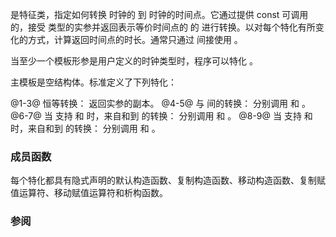 {{cpp/chrono/title|clock_time_conversion}}
{{cpp/chrono/navbar}}
{{dcl begin}}
{{dcl header|chrono}}
{{dcl|since=c++20|1=
template&lt; class Dest, class Source &gt;
struct clock_time_conversion {};
}}
{{dcl end}}

{{tt|std::chrono::clock_time_conversion}} 是特征类，指定如何转换 {{tt|Source}} 时钟的 {{lc|std::chrono::time_point}} 到 {{tt|Dest}} 时钟的时间点。它通过提供 const 可调用的，接受 {{c|std::chrono::time_point&lt;Source, Duration&gt;}} 类型的实参并返回表示等价时间点的 {{c|std::chrono::time_point&lt;Dest, OtherDuration&gt;}} 的 {{tt|operator()}} 进行转换。以对每个特化有所变化的方式，计算返回时间点的时长。通常只通过 {{lc|std::chrono::clock_cast}} 间接使用 {{tt|clock_time_conversion}}。

当至少一个模板形参是用户定义的时钟类型时，程序可以特化 {{tt|clock_time_conversion}}。

主模板是空结构体。标准定义了下列特化：

{{dcl begin}}
{{dcl|since=c++20|num=1|1=
template&lt; class Clock &gt;
struct clock_time_conversion&lt;Clock, Clock&gt;;
}}
{{dcl|since=c++20|num=2|1=
template&lt;&gt;
struct clock_time_conversion&lt;std::chrono::system_clock, std::chrono::system_clock&gt;;
}}
{{dcl|since=c++20|num=3|1=
template&lt;&gt;
struct clock_time_conversion&lt;std::chrono::utc_clock, std::chrono::utc_clock&gt;;
}}
{{dcl|since=c++20|num=4|1=
template&lt;&gt;
struct clock_time_conversion&lt;std::chrono::system_clock, std::chrono::utc_clock&gt;;
}}
{{dcl|since=c++20|num=5|1=
template&lt;&gt;
struct clock_time_conversion&lt;std::chrono::utc_clock, std::chrono::system_clock&gt;;
}}
{{dcl|since=c++20|num=6|1=
template&lt; class Clock &gt;
struct clock_time_conversion&lt;Clock, std::chrono::system_clock&gt;;
}}
{{dcl|since=c++20|num=7|1=
template&lt; class Clock &gt;
struct clock_time_conversion&lt;std::chrono::system_clock, Clock&gt;;
}}
{{dcl|since=c++20|num=8|1=
template&lt; class Clock &gt;
struct clock_time_conversion&lt;Clock, std::chrono::utc_clock&gt;;
}}
{{dcl|since=c++20|num=9|1=
template&lt; class Clock &gt;
struct clock_time_conversion&lt;std::chrono::utc_clock, Clock&gt;;
}}
{{dcl end}}

@1-3@ 恒等转换：{{tt|operator()}} 返回实参的副本。
@4-5@ {{lc|std::chrono::sys_time}} 与 {{lc|std::chrono::utc_time}} 间的转换：{{tt|operator()}} 分别调用 {{lc|std::chrono::utc_clock::to_sys}} 和 {{lc|std::chrono::utc_clock::from_sys}}。
@6-7@ 当 {{tt|Clock}} 支持 {{tt|from_sys}} 和 {{tt|to_sys}} 时，来自和到 {{lc|std::chrono::sys_time}} 的转换：{{tt|operator()}} 分别调用 {{c|Clock::to_sys}} 和 {{c|Clock::from_sys}}。
@8-9@ 当 {{tt|Clock}} 支持 {{tt|from_utc}} 和 {{tt|to_utc}} 时，来自和到 {{lc|std::chrono::utc_time}} 的转换：{{tt|operator()}} 分别调用 {{c|Clock::to_utc}} 和 {{c|Clock::from_utc}}。

=== 成员函数 ===

每个特化都具有隐式声明的默认构造函数、复制构造函数、移动构造函数、复制赋值运算符、移动赋值运算符和析构函数。

{{member|{{small|std::chrono::clock_time_conversion::}}operator()|2=
{{dcl begin}}
{{dcl|num=1|notes={{mark|member of specialization {{v|1}}}}|1=
template&lt; class Duration &gt;
std::chrono::time_point&lt;Clock, Duration&gt;
    operator()( const std::chrono::time_point&lt;Clock, Duration&gt;&amp; t ) const;
}}
{{dcl|num=2|notes={{mark|member of specialization {{v|2}}}}|1=
template&lt; class Duration &gt;
std::chrono::sys_time&lt;Duration&gt;
    operator()( const std::chrono::sys_time&lt;Duration&gt; &amp; t ) const;
}}
{{dcl|num=3|notes={{mark|member of specialization {{v|3}}}}|1=
template&lt; class Duration &gt;
std::chrono::utc_time&lt;Duration&gt;
    operator()( const std::chrono::utc_time&lt;Duration&gt;&amp; t ) const;
}}
{{dcl|num=4|notes={{mark|member of specialization {{v|4}}}}|1=
template&lt; class Duration &gt;
std::chrono::sys_time&lt;Duration&gt;
    operator()( const std::chrono::utc_time&lt;Duration&gt;&amp; t ) const;
}}
{{dcl|num=5|notes={{mark|member of specialization {{v|5}}}}|1=
template&lt; class Duration &gt;
std::chrono::utc_time&lt;Duration&gt;
    operator()( const std::chrono::sys_time&lt;Duration&gt;&amp; t ) const;
}}
{{dcl|num=6|notes={{mark|member of specialization {{v|6}}}}|1=
template&lt; class Duration &gt;
auto operator()( const std::chrono::sys_time&lt;Duration&gt;&amp; t ) const
    -&gt; decltype(Clock::from_sys(t));
}}
{{dcl|num=7|notes={{mark|member of specialization {{v|7}}}}|1=
template&lt; class Duration &gt;
auto operator()( const std::chrono::time_point&lt;SourceClock, Duration&gt;&amp; t ) const
    -&gt; decltype(Clock::to_sys(t));
}}
{{dcl|num=8|notes={{mark|member of specialization {{v|8}}}}|1=
template&lt; class Duration &gt;
auto operator()( const std::chrono::utc_time&lt;Duration&gt;&amp; t ) const
    -&gt; decltype(Clock::from_utc(t));
}}
{{dcl|num=9|notes={{mark|member of specialization {{v|9}}}}|1=
template&lt; class Duration &gt;
auto operator()( const std::chrono::time_point&lt;Clock, Duration&gt;&amp; t ) const
    -&gt; decltype(Clock::to_utc(t));
}}
{{dcl end}}

转换实参 {{lc|std::chrono::time_point}} 为目标时钟。

@1-3@ 恒等转换。返回不更改的 {{tt|t}}。
@4@ 返回 {{c|std::chrono::utc_clock::to_sys(t)}}。
@5@ 返回 {{c|std::chrono::utc_clock::from_sys(t)}}。
@6@ 返回 {{c|Clock::from_sys(t)}}。{{cpp/enable_if|表达式 {{c|Clock::from_sys(t)}} 良构}}。若 {{c|Clock::from_sys(t)}} 不返回 {{c|std::chrono::time_point&lt;Clock, Duration&gt;}}，其中 {{tt|Duration}} 是 {{lc|std::chrono::duration}} 的某个合法特化，则程序非良构。
@7@ 返回 {{c|Clock::to_sys(t)}}。{{cpp/enable_if|表达式 {{c|Clock::to_sys(t)}} 良构}}。若 {{c|Clock::to_sys(t)}} 不返回 {{c|std::chrono::sys_time&lt;Duration&gt;}}，其中 {{tt|Duration}} 是 {{lc|std::chrono::duration}} 的某个合法特化，则程序非良构。
@8@ 返回 {{c|Clock::from_utc(t)}}。{{cpp/enable_if|表达式 {{c|Clock::from_utc(t)}} 良构}}。若 {{c|Clock::from_utc(t)}}不返回 {{c|std::chrono::time_point&lt;Clock, Duration&gt;}}，其中 {{tt|Duration}} 是 {{lc|std::chrono::duration}} 的某个合法特化，则程序非良构。
@9@ 返回 {{c|Clock::to_utc(t)}}。{{cpp/enable_if|表达式 {{c|Clock::to_utc(t)}} 良构}}。若 {{c|Clock::to_utc(t)}} 不返回 {{c|std::chrono::utc_time&lt;Duration&gt;}} ，其中 {{tt|Duration}} 是 {{lc|std::chrono::duration}} 的某个合法特化，则程序非良构。

===参数===
{{par begin}}
{{par | t |要转化的时间点}}
{{par end}}

===返回值===
上述的转换结果：
@1-3@ {{tt|t}}。
@4@ {{c|std::chrono::utc_clock::to_sys(t)}}。
@5@ {{c|std::chrono::utc_clock::from_sys(t)}}。
@6@ {{c|Clock::from_sys(t)}}。
@7@ {{c|Clock::to_sys(t)}}。
@8@ {{c|Clock::from_utc(t)}}。
@9@ {{c|Clock::to_utc(t)}}。

}}

=== 参阅 ===
{{dsc begin}}
{{dsc inc|cpp/chrono/dsc clock_cast}}
{{dsc end}}

{{langlinks|en|ja|ru}}